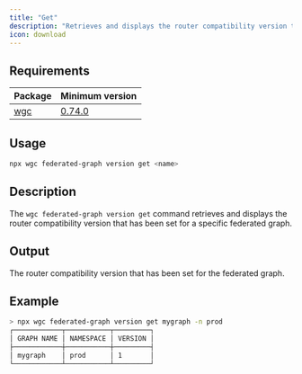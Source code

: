 ```yaml
---
title: "Get"
description: "Retrieves and displays the router compatibility version that has been set for a specific federated graph."
icon: download
---
```


## Requirements

|Package|Minimum version|
|---|---|
|[wgc](/cli/intro)|[0.74.0](https://github.com/wundergraph/cosmo/releases/tag/wgc%400.74.0)|


## Usage

```bash
npx wgc federated-graph version get <name>
```

## Description

The `wgc federated-graph version get` command retrieves and displays the router compatibility version that has been set for a specific federated graph.

## Output

The router compatibility version that has been set for the federated graph.

## Example

```bash
> npx wgc federated-graph version get mygraph -n prod
┌────────────┬───────────┬─────────┐
│ GRAPH NAME │ NAMESPACE │ VERSION │
├────────────┼───────────┼─────────┤
│ mygraph    │ prod      │ 1       │
└────────────┴───────────┴─────────┘
```

